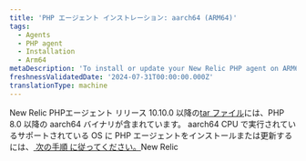 ```yaml
---
title: 'PHP エージェント インストレーション: aarch64 (ARM64)'
tags:
  - Agents
  - PHP agent
  - Installation
  - Arm64
metaDescription: 'To install or update your New Relic PHP agent on ARM64, start here.'
freshnessValidatedDate: '2024-07-31T00:00:00.000Z'
translationType: machine
---
```


New Relic PHPエージェント リリース 10.10.0 以降の[tar ファイル](/docs/php/php-agent-installation-tar-files)には、PHP 8.0 以降の aarch64 バイナリが含まれています。 aarch64 CPU で実行されているサポートされている OS に PHP エージェントをインストールまたは更新するには、[ 次の手順 に従ってください。](/docs/php/php-agent-installation-tar-files)New Relic

<InstallFeedback/>
